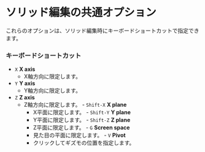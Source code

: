 # ソリッド編集の共通オプション

これらのオプションは、ソリッド編集時にキーボードショートカットで指定できます。


### キーボードショートカット

   - `X` **X axis**
      - X軸方向に限定します。
   - `Y` **Y axis**
      - Y軸方向に限定します。
   - `Z` **Z axis**
      - Z軸方向に限定します。
    - `Shift-X` **X plane**
        - X平面に限定します。
    - `Shift-Y` **Y plane**
        - Y平面に限定します。
    - `Shift-Z` **Z plane**
        - Z平面に限定します。
    - `G` **Screen space**
        - 見た目の平面に限定します。
    - `V` **Pivot**
        - クリックしてギズモの位置を指定します。